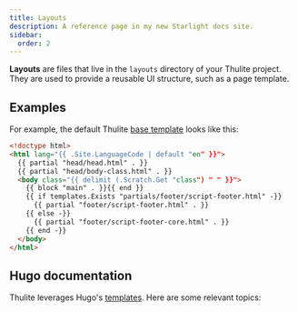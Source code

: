 ```yaml
---
title: Layouts
description: A reference page in my new Starlight docs site.
sidebar:
  order: 2
---
```


__Layouts__ are files that live in the `layouts` directory of your Thulite project. They are used to provide a reusable UI structure, such as a page template.

## Examples

For example, the default Thulite [base template](https://gohugo.io/templates/base/#define-the-base-template) looks like this:

```html title="baseof.html"
<!doctype html>
<html lang="{{ .Site.LanguageCode | default "en" }}">
  {{ partial "head/head.html" . }}
  {{ partial "head/body-class.html" . }}
  <body class="{{ delimit (.Scratch.Get "class") " " }}">
    {{ block "main" . }}{{ end }}
    {{ if templates.Exists "partials/footer/script-footer.html" -}}
      {{ partial "footer/script-footer.html" . }}
    {{ else -}}
      {{ partial "footer/script-footer-core.html" . }}
    {{ end -}}
  </body>
</html>
```

## Hugo documentation

Thulite leverages Hugo's [templates](https://gohugo.io/templates/). Here are some relevant topics:

<CardGrid>
  <LinkCard
    title="Introduction to templating"
    description="Create templates to render your content, resources, and data."
    href="https://gohugo.io/templates/introduction/"
    target="_blank" />
  <LinkCard
    title="Template lookup order"
    description="Hugo uses a template for a given page, starting from the most specific."
    href="https://gohugo.io/templates/lookup-order/"
    target="_blank" />
  <LinkCard
    title="Base templates and blocks"
    description="Base and block constructs define the outer shell of your master templates."
    href="https://gohugo.io/templates/base/"
    target="_blank" />
  <LinkCard
    title="Single page templates"
    description="Single page templates are the primary view of content in Hugo."
    href="https://gohugo.io/templates/single-page-templates/"
    target="_blank" />
  <LinkCard
    title="List page templates"
    description="List page templates render multiple pieces of content in a HTML page."
    href="https://gohugo.io/templates/lists/"
    target="_blank" />
  <LinkCard
    title="Partial templates"
    description="Partials are context-aware components in your list and page templates."
    href="https://gohugo.io/templates/partials/"
    target="_blank" />
</CardGrid>
